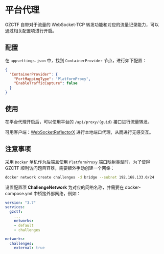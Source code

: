 
# 平台代理

GZCTF 自带对于流量的 WebSocket-TCP 转发功能和对应的流量记录能力，可以通过相关配置项进行开启。

## 配置

在 `appsettings.json` 中，找到 `ContainerProvider` 节点，进行如下配置：

```json
{
  "ContainerProvider": {
    "PortMappingType": "PlatformProxy",
    "EnableTrafficCapture": false
  }
}
```

## 使用

在平台代理开启后，可以使用平台的 `/api/proxy/{guid}` 接口进行流量转发。

可用客户端：[WebSocketReflectorX](https://github.com/XDSEC/WebSocketReflectorX) 进行本地端口代理，从而进行无感交互。

## 注意事项

采用 `Docker` 单机作为后端且使用 `PlatformProxy` 端口映射类型时，为了使得 GZCTF 顺利访问题目容器，需要额外手动创建一个网络：

```bash
docker network create challenges -d bridge --subnet 192.168.133.0/24
```

设置配置项 **ChallengeNetwork** 为对应的网络名称，并需要在 docker-compose.yml 中桥接外部网络，例如：

```yaml
version: "3.7"
services:
  gzctf:
    ...
    networks:
    - default
    - challenges

networks:
  challenges:
    external: true
```
